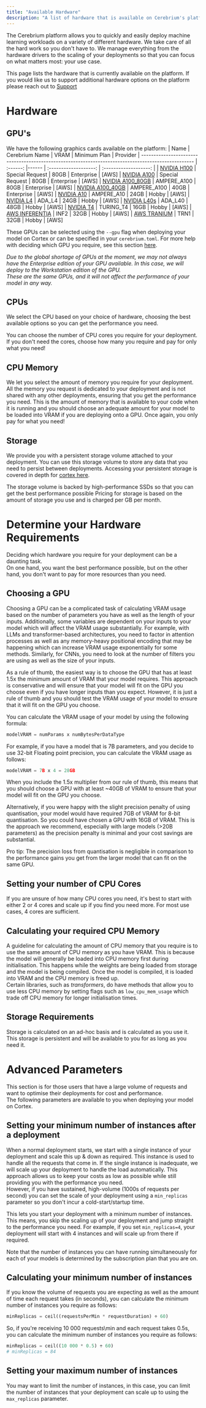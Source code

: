 ```yaml
---
title: "Available Hardware"
description: "A list of hardware that is available on Cerebrium's platform."
---
```


The Cerebrium platform allows you to quickly and easily deploy machine learning workloads on a variety of different hardware.
We take care of all the hard work so you don't have to. We manage everything from the hardware drivers to the scaling of your deployments so that you can focus on what matters most: your use case.

This page lists the hardware that is currently available on the platform. If you would like us to support additional hardware options on the platform please reach out to [Support](mailto:support@cerebrium.ai)

# Hardware

## GPU's

We have the following graphics cards available on the platform:
| Name | Cerebrium Name | VRAM | Minimum Plan | Provider
| --------------------------------------------------------------------------------------------------- | :------: |------ | :-------------------: | :-------------------: |
| [NVIDIA H100](https://www.nvidia.com/en-us/data-center/h100/) | Special Request | 80GB | Enterprise | [AWS]
| [NVIDIA A100](https://www.nvidia.com/en-us/data-center/a100/) | Special Request | 80GB | Enterprise | [AWS]
| [NVIDIA A100_80GB](https://www.nvidia.com/en-us/data-center/a100/) | AMPERE_A100 | 80GB | Enterprise | [AWS]
| [NVIDIA A100_40GB](https://www.nvidia.com/en-us/data-center/a100/) | AMPERE_A100 | 40GB | Enterprise | [AWS]
| [NVIDIA A10](https://www.nvidia.com/en-us/data-center/a100/) | AMPERE_A10 | 24GB | Hobby | [AWS]
| [NVIDIA L4](https://www.nvidia.com/en-us/data-center/l4/) | ADA_L4 | 24GB | Hobby | [AWS]
| [NVIDIA L40s](https://www.nvidia.com/en-us/data-center/l40s/) | ADA_L40 | 48GB | Hobby | [AWS]
| [NVIDIA T4](https://www.nvidia.com/en-us/data-center/tesla-t4/) | TURING_T4 | 16GB | Hobby | [AWS]
| [AWS INFERENTIA](https://aws.amazon.com/machine-learning/inferentia/) | INF2 | 32GB | Hobby | [AWS]
| [AWS TRANIUM](https://aws.amazon.com/machine-learning/trainium/) | TRN1 | 32GB | Hobby | [AWS]


These GPUs can be selected using the `--gpu` flag when deploying your model on Cortex or can be specified in your `cerebrium.toml`.
For more help with deciding which GPU you require, see this section [here](#choosing-a-gpu).

_Due to the global shortage of GPUs at the moment, we may not always have the Enterprise edition of your GPU available. In this case, we will deploy to the Workstation edition of the GPU._  
_These are the same GPUs, and it will not affect the performance of your model in any way._

## CPUs

We select the CPU based on your choice of hardware, choosing the best available options so you can get the performance you need.

You can choose the number of CPU cores you require for your deployment. If you don't need the cores, choose how many you require and pay for only what you need!

## CPU Memory

We let you select the amount of memory you require for your deployment.  
All the memory you request is dedicated to your deployment and is not shared with any other deployments, ensuring that you get the performance you need.
This is the amount of memory that is available to your code when it is running and you should choose an adequate amount for your model to be loaded into VRAM if you are deploying onto a GPU.
Once again, you only pay for what you need!

## Storage

We provide you with a persistent storage volume attached to your deployment.
You can use this storage volume to store any data that you need to persist between deployments. Accessing your persistent storage is covered in depth for [cortex here](/cerebrium/data-sharing-storage/persistent-storage).

The storage volume is backed by high-performance SSDs so that you can get the best performance possible
Pricing for storage is based on the amount of storage you use and is charged per GB per month.

# Determine your Hardware Requirements

Deciding which hardware you require for your deployment can be a daunting task.  
On one hand, you want the best performance possible, but on the other hand, you don't want to pay for more resources than you need.

## Choosing a GPU

Choosing a GPU can be a complicated task of calculating VRAM usage based on the number of parameters you have as well as the length of your inputs. Additionally, some variables are dependent on your inputs to your model which will affect the VRAM usage substantially. For example, with LLMs and transformer-based architectures, you need to factor in attention processes as well as any memory-heavy positional encoding that may be happening which can increase VRAM usage exponentially for some methods. Similarly, for CNNs, you need to look at the number of filters you are using as well as the size of your inputs.

As a rule of thumb, the easiest way is to choose the GPU that has at least 1.5x the minimum amount of VRAM that your model requires.
This approach is conservative and will ensure that your model will fit on the GPU you choose even if you have longer inputs than you expect. However, it is just a rule of thumb and you should test the VRAM usage of your model to ensure that it will fit on the GPU you choose.

You can calculate the VRAM usage of your model by using the following formula:

```python
modelVRAM = numParams x numBytesPerDataType
```

For example, if you have a model that is 7B parameters, and you decide to use 32-bit Floating point precision, you can calculate the VRAM usage as follows:

```python
modelVRAM = 7B x 4 = 28GB
```

When you include the 1.5x multiplier from our rule of thumb, this means that you should choose a GPU with at least ~40GB of VRAM to ensure that your model will fit on the GPU you choose.

Alternatively, if you were happy with the slight precision penalty of using quantisation, your model would have required 7GB of VRAM for 8-bit quantisation. So you could have chosen a GPU with 16GB of VRAM. This is the approach we recommend, especially with large models (>20B parameters) as the precision penalty is minimal and your cost savings are substantial.

<Note>
    Pro tip: The precision loss from quantisation is negligible in comparison to
    the performance gains you get from the larger model that can fit on the same
    GPU.
</Note>

## Setting your number of CPU Cores

If you are unsure of how many CPU cores you need, it's best to start with either 2 or 4 cores and scale up if you find you need more. For most use cases, 4 cores are sufficient.

## Calculating your required CPU Memory

A guideline for calculating the amount of CPU memory that you require is to use the same amount of CPU memory as you have VRAM. This is because the model will generally be loaded into CPU memory first during initialisation. This happens while the weights are being loaded from storage and the model is being compiled. Once the model is compiled, it is loaded into VRAM and the CPU memory is freed up.  
Certain libraries, such as _transformers_, do have methods that allow you to use less CPU memory by setting flags such as `low_cpu_mem_usage` which trade off CPU memory for longer initialisation times.

## Storage Requirements

Storage is calculated on an ad-hoc basis and is calculated as you use it.  
This storage is persistent and will be available to you for as long as you need it.

# Advanced Parameters

This section is for those users that have a large volume of requests and want to optimise their deployments for cost and performance.  
The following parameters are available to you when deploying your model on Cortex.

## Setting your minimum number of instances after a deployment

When a normal deployment starts, we start with a single instance of your deployment and scale this up & down as required. This instance is used to handle all the requests that come in. If the single instance is inadequate, we will scale up your deployment to handle the load automatically.
This approach allows us to keep your costs as low as possible while still providing you with the performance you need.  
However, if you have sustained, high-volume (1000s of requests per second) you can set the scale of your deployment using a `min_replicas` parameter so you don't incur a cold-start/startup time.

This lets you start your deployment with a minimum number of instances. This means, you skip the scaling up of your deployment and jump straight to the performance you need.
For example, if you set `min_replicas=4`, your deployment will start with 4 instances and will scale up from there if required.

Note that the number of instances you can have running simultaneously for each of your models is determined by the subscription plan that you are on.

## Calculating your minimum number of instances

If you know the volume of requests you are expecting as well as the amount of time each request takes (in seconds), you can calculate the minimum number of instances you require as follows:

```python
minReplicas = ceil((requestsPerMin * requestDuration) ÷ 60)
```

So, if you're receiving 10 000 requests\min and each request takes 0.5s, you can calculate the minimum number of instances you require as follows:

```python
minReplicas = ceil((10 000 * 0.5) ÷ 60)
# minReplicas = 84
```

## Setting your maximum number of instances

You may want to limit the number of instances, in this case, you can limit the number of instances that your deployment can scale up to using the `max_replicas` parameter.
